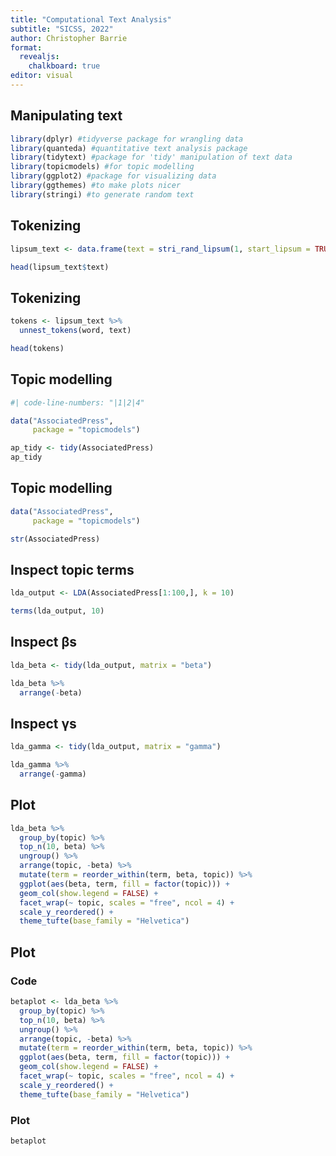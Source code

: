 ```yaml
---
title: "Computational Text Analysis"
subtitle: "SICSS, 2022"
author: Christopher Barrie
format:
  revealjs:
    chalkboard: true
editor: visual
---
```


## Manipulating text

```r
library(dplyr) #tidyverse package for wrangling data
library(quanteda) #quantitative text analysis package
library(tidytext) #package for 'tidy' manipulation of text data
library(topicmodels) #for topic modelling
library(ggplot2) #package for visualizing data
library(ggthemes) #to make plots nicer
library(stringi) #to generate random text
```

## Tokenizing

```r
lipsum_text <- data.frame(text = stri_rand_lipsum(1, start_lipsum = TRUE))

head(lipsum_text$text)
```

## Tokenizing

```r
tokens <- lipsum_text %>%
  unnest_tokens(word, text)

head(tokens)
```

## Topic modelling

```r
#| code-line-numbers: "|1|2|4"

data("AssociatedPress", 
     package = "topicmodels")

ap_tidy <- tidy(AssociatedPress)
ap_tidy
```

## Topic modelling

```r

data("AssociatedPress", 
     package = "topicmodels")

str(AssociatedPress)
```

## Inspect topic terms

```r

lda_output <- LDA(AssociatedPress[1:100,], k = 10)

terms(lda_output, 10)
```

## Inspect βs

```r
lda_beta <- tidy(lda_output, matrix = "beta")

lda_beta %>%
  arrange(-beta)
```

## Inspect γs

```r
lda_gamma <- tidy(lda_output, matrix = "gamma")

lda_gamma %>%
  arrange(-gamma)
```

## Plot

```r

lda_beta %>%
  group_by(topic) %>%
  top_n(10, beta) %>%
  ungroup() %>%
  arrange(topic, -beta) %>%
  mutate(term = reorder_within(term, beta, topic)) %>%
  ggplot(aes(beta, term, fill = factor(topic))) +
  geom_col(show.legend = FALSE) +
  facet_wrap(~ topic, scales = "free", ncol = 4) +
  scale_y_reordered() +
  theme_tufte(base_family = "Helvetica")

```

## Plot

::: panel-tabset
### Code

```r
betaplot <- lda_beta %>%
  group_by(topic) %>%
  top_n(10, beta) %>%
  ungroup() %>%
  arrange(topic, -beta) %>%
  mutate(term = reorder_within(term, beta, topic)) %>%
  ggplot(aes(beta, term, fill = factor(topic))) +
  geom_col(show.legend = FALSE) +
  facet_wrap(~ topic, scales = "free", ncol = 4) +
  scale_y_reordered() +
  theme_tufte(base_family = "Helvetica")
```

### Plot

```r
betaplot
```

:::
